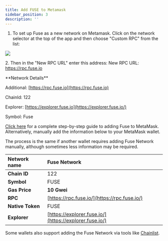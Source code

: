 ```yaml
---
title: Add FUSE to Metamask
sidebar_position: 3
description: ''
---
```


1. To set up Fuse as a new network on Metamask. Click on the network selector at the top of the app and then choose "Custom RPC" from the list:

![](/img/assMRxFOj-hfekokwcTbddggN_-MVohzwcoaqm5IBcGGhf_-MVoj0Lx1BPLqn3p7MB__image.webp)

2\. Then in the "New RPC URL" enter this address: New RPC URL: https://rpc.fuse.io

<Admonition type="info" title="Optionally you can add the full parameters:">
  **Network Details**

  Additional: [https://rpc.fuse.io](https://rpc.fuse.io)

  ChainId: 122

  Explorer: [https://explorer.fuse.io](https://explorer.fuse.io/)

  Symbol: Fuse
</Admonition>

[Click here](https://news.fuse.io/how-to-add-fuse-network-to-metamask/) for a complete step-by-step guide to adding Fuse to MetaMask. Alternatively, manually add the information below to your MetaMask wallet.&#x20;

The process is the same if another wallet requires adding Fuse Network manually, although sometimes less information may be required.

| **Network name** | Fuse Network                                           |
| :--------------- | :----------------------------------------------------- |
| **Chain ID**     | 122                                                    |
| **Symbol**       | FUSE                                                   |
| **Gas Price**    | **10 Gwei**                                            |
| **RPC**          | [https://rpc.fuse.io/](https://rpc.fuse.io/)​          |
| **Native Token** | FUSE                                                   |
| **Explorer**     | [https://explorer.fuse.io/](https://explorer.fuse.io/) |


Some wallets also support adding the Fuse Network via tools like [Chainlist](https://chainlist.org/).&#x20;
